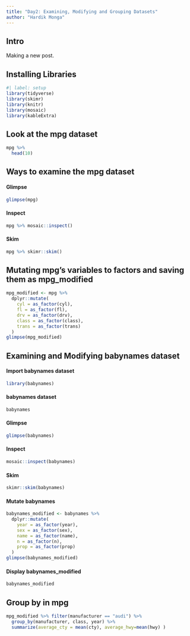 ```yaml
---
title: "Day2: Examining, Modifying and Grouping Datasets"
author: "Hardik Monga"
---
```


## Intro

Making a new post.

## Installing Libraries

```r
#| label: setup
library(tidyverse)
library(skimr)
library(knitr)
library(mosaic)
library(kableExtra)
```

## Look at the mpg dataset

```r
mpg %>%
  head(10)
```

## Ways to examine the mpg dataset

#### Glimpse

```r
glimpse(mpg)
```

#### Inspect

```r
mpg %>% mosaic::inspect()
```

#### Skim

```r
mpg %>% skimr::skim()
```

## Mutating mpg's variables to factors and saving them as mpg_modified

```r
mpg_modified <- mpg %>%
  dplyr::mutate(
    cyl = as_factor(cyl),
    fl = as_factor(fl),
    drv = as_factor(drv),
    class = as_factor(class),
    trans = as_factor(trans)
  )
glimpse(mpg_modified)
```

## Examining and Modifying babynames dataset

#### Import babynames dataset

```r
library(babynames)
```

#### babynames dataset

```r
babynames
```

#### Glimpse

```r
glimpse(babynames)
```

#### Inspect

```r
mosaic::inspect(babynames)
```

#### Skim

```r
skimr::skim(babynames)
```

#### Mutate babynames

```r
babynames_modified <- babynames %>%
  dplyr::mutate(
    year = as_factor(year),
    sex = as_factor(sex),
    name = as_factor(name),
    n = as_factor(n),
    prop = as_factor(prop)
  )
glimpse(babynames_modified)
```

#### Display babynames_modified

```r
babynames_modified
```

## Group by in mpg

```r
mpg_modified %>% filter(manufacturer == "audi") %>% 
  group_by(manufacturer, class, year) %>%
  summarize(average_cty = mean(cty), average_hwy=mean(hwy) )
```
